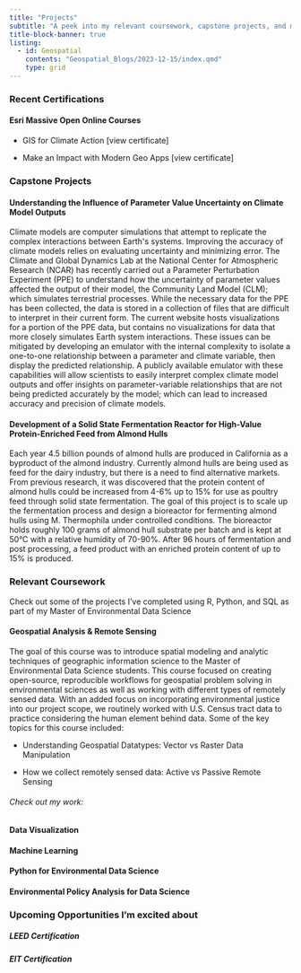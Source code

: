 ```yaml
---
title: "Projects"
subtitle: "A peek into my relevant coursework, capstone projects, and my efforts to demostrate life-long learning"
title-block-banner: true
listing: 
  - id: Geospatial
    contents: "Geospatial_Blogs/2023-12-15/index.qmd"
    type: grid
---
```


### Recent Certifications

#### Esri Massive Open Online Courses

-   GIS for Climate Action \[view certificate\]

-   Make an Impact with Modern Geo Apps \[view certificate\]

### Capstone Projects

#### Understanding the Influence of Parameter Value Uncertainty on Climate Model Outputs

Climate models are computer simulations that attempt to replicate the complex interactions between Earth\'s systems. Improving the accuracy of climate models relies on evaluating uncertainty and minimizing error. The Climate and Global Dynamics Lab at the National Center for Atmospheric Research (NCAR) has recently carried out a Parameter Perturbation Experiment (PPE) to understand how the uncertainty of parameter values affected the output of their model, the Community Land Model (CLM); which simulates terrestrial processes. While the necessary data for the PPE has been collected, the data is stored in a collection of files that are difficult to interpret in their current form. The current website hosts visualizations for a portion of the PPE data, but contains no visualizations for data that more closely simulates Earth system interactions. These issues can be mitigated by developing an emulator with the internal complexity to isolate a one-to-one relationship between a parameter and climate variable, then display the predicted relationship. A publicly available emulator with these capabilities will allow scientists to easily interpret complex climate model outputs and offer insights on parameter-variable relationships that are not being predicted accurately by the model; which can lead to increased accuracy and precision of climate models.

#### Development of a Solid State Fermentation Reactor for High-Value Protein-Enriched Feed from Almond Hulls

Each year 4.5 billion pounds of almond hulls are produced in California as a byproduct of the almond industry. Currently almond hulls are being used as feed for the dairy industry, but there is a need to find alternative markets. From previous research, it was discovered that the protein content of almond hulls could be increased from 4-6% up to 15% for use as poultry feed through solid state fermentation. The goal of this project is to scale up the fermentation process and design a bioreactor for fermenting almond hulls using M. Thermophila under controlled conditions. The bioreactor holds roughly 100 grams of almond hull substrate per batch and is kept at 50°C with a relative humidity of 70-90%. After 96 hours of fermentation and post processing, a feed product with an enriched protein content of up to 15% is produced.

### Relevant Coursework

Check out some of the projects I've completed using R, Python, and SQL as part of my Master of Environmental Data Science

#### Geospatial Analysis & Remote Sensing

The goal of this course was to introduce spatial modeling and analytic techniques of geographic information science to the Master of Environmental Data Science students. This course focused on creating open-source, reproducible workflows for geospatial problem solving in environmental sciences as well as working with different types of remotely sensed data. With an added focus on incorporating environmental justice into our project scope, we routinely worked with U.S. Census tract data to practice considering the human element behind data. Some of the key topics for this course included:

-   Understanding Geospatial Datatypes: Vector vs Raster Data Manipulation

-   How we collect remotely sensed data: Active vs Passive Remote Sensing

###### Check out my work:

::: {#Geospatial}
:::

#### Data Visualization

#### Machine Learning

#### Python for Environmental Data Science

#### Environmental Policy Analysis for Data Science

### Upcoming Opportunities I'm excited about

##### LEED Certification

##### EIT Certification

